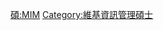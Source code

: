 {{userbox

  |border-c = #88FF88
  |border-s = 1
  |id-c     = #88FF88
  |id-s     = 12
  |id-fc    = #000000
  |info-c   = #EEFFEE
  |info-s   = 10
  |info-fc  = #000000
  |id       = MIM
  |info     = 這個用戶擁有[[:Category:維基資訊管理碩士|資訊管理碩士]]學位。
}}
<includeonly> [[Category:維基資訊管理碩士|{{PAGENAME}}]] </includeonly>
<noinclude> [[Category:學位用戶框模板|碩:MIM]][[Category:維基資訊管理碩士]] </noinclude>